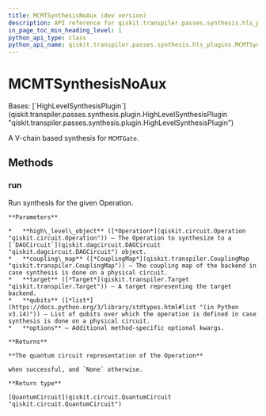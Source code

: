 ```yaml
---
title: MCMTSynthesisNoAux (dev version)
description: API reference for qiskit.transpiler.passes.synthesis.hls_plugins.MCMTSynthesisNoAux in the dev version of qiskit
in_page_toc_min_heading_level: 1
python_api_type: class
python_api_name: qiskit.transpiler.passes.synthesis.hls_plugins.MCMTSynthesisNoAux
---
```


# MCMTSynthesisNoAux

<Class id="qiskit.transpiler.passes.synthesis.hls_plugins.MCMTSynthesisNoAux" isDedicatedPage={true} github="https://github.com/Qiskit/qiskit/tree/main/qiskit/transpiler/passes/synthesis/hls_plugins.py#L1576-L1601" signature="qiskit.transpiler.passes.synthesis.hls_plugins.MCMTSynthesisNoAux" modifiers="class">
  Bases: [`HighLevelSynthesisPlugin`](qiskit.transpiler.passes.synthesis.plugin.HighLevelSynthesisPlugin "qiskit.transpiler.passes.synthesis.plugin.HighLevelSynthesisPlugin")

  A V-chain based synthesis for `MCMTGate`.

  ## Methods

  ### run

  <Function id="qiskit.transpiler.passes.synthesis.hls_plugins.MCMTSynthesisNoAux.run" github="https://github.com/Qiskit/qiskit/tree/main/qiskit/transpiler/passes/synthesis/hls_plugins.py#L1579-L1601" signature="run(high_level_object, coupling_map=None, target=None, qubits=None, **options)">
    Run synthesis for the given Operation.

    **Parameters**

    *   **high\_level\_object** ([*Operation*](qiskit.circuit.Operation "qiskit.circuit.Operation")) – The Operation to synthesize to a [`DAGCircuit`](qiskit.dagcircuit.DAGCircuit "qiskit.dagcircuit.DAGCircuit") object.
    *   **coupling\_map** ([*CouplingMap*](qiskit.transpiler.CouplingMap "qiskit.transpiler.CouplingMap")) – The coupling map of the backend in case synthesis is done on a physical circuit.
    *   **target** ([*Target*](qiskit.transpiler.Target "qiskit.transpiler.Target")) – A target representing the target backend.
    *   **qubits** ([*list*](https://docs.python.org/3/library/stdtypes.html#list "(in Python v3.14)")) – List of qubits over which the operation is defined in case synthesis is done on a physical circuit.
    *   **options** – Additional method-specific optional kwargs.

    **Returns**

    **The quantum circuit representation of the Operation**

    when successful, and `None` otherwise.

    **Return type**

    [QuantumCircuit](qiskit.circuit.QuantumCircuit "qiskit.circuit.QuantumCircuit")
  </Function>
</Class>

